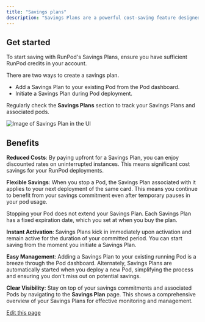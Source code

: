 ```yaml
---
title: "Savings plans"
description: "Savings Plans are a powerful cost-saving feature designed to optimize your RunPod experience. Take advantage of upfront payments to unlock discounts on uninterrupted instances, maximize cost efficiency, and get the most out of specific card types on Secure Cloud."
---
```


## Get started[​](#get-started "Direct link to Get started")

To start saving with RunPod's Savings Plans, ensure you have sufficient RunPod credits in your account.

There are two ways to create a savings plan.

* Add a Savings Plan to your existing Pod from the Pod dashboard.
* Initiate a Savings Plan during Pod deployment.

Regularly check the **Savings Plans** section to track your Savings Plans and associated pods.

![Image of Savings Plan in the UI](/images/pods/assets/images/savings-plan-6835251222c72ad8eeb4f24c7e35c7f7.png)

## Benefits[​](#benefits "Direct link to Benefits")

**Reduced Costs**: By paying upfront for a Savings Plan, you can enjoy discounted rates on uninterrupted instances. This means significant cost savings for your RunPod deployments.

**Flexible Savings**: When you stop a Pod, the Savings Plan associated with it applies to your next deployment of the same card. This means you continue to benefit from your savings commitment even after temporary pauses in your pod usage.

<Warning>
  Stopping your Pod does not extend your Savings Plan. Each Savings Plan has a fixed expiration date, which you set at when you buy the plan.
</Warning>

**Instant Activation**: Savings Plans kick in immediately upon activation and remain active for the duration of your committed period. You can start saving from the moment you initiate a Savings Plan.

**Easy Management**: Adding a Savings Plan to your existing running Pod is a breeze through the Pod dashboard. Alternately, Savings Plans are automatically started when you deploy a new Pod, simplifying the process and ensuring you don't miss out on potential savings.

**Clear Visibility**: Stay on top of your savings commitments and associated Pods by navigating to the **Savings Plan** page. This shows a comprehensive overview of your Savings Plans for effective monitoring and management.

[Edit this page](https://github.com/runpod/docs/blob/main/docs/pods/savings-plans.md)
